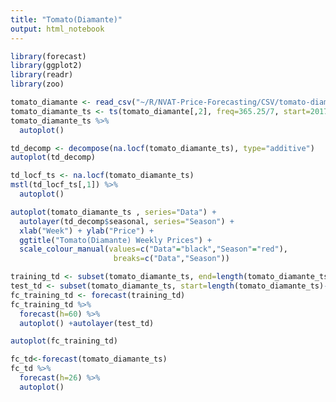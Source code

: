 ```yaml
---
title: "Tomato(Diamante)"
output: html_notebook
---
```


```r
library(forecast)
library(ggplot2)
library(readr)
library(zoo)
```

```r
tomato_diamante <- read_csv("~/R/NVAT-Price-Forecasting/CSV/tomato-diamante.csv", col_types = cols(Week = col_date(format = "%Y-%m-%d")))
tomato_diamante_ts <- ts(tomato_diamante[,2], freq=365.25/7, start=2017+302/365.25)
tomato_diamante_ts %>%
  autoplot()
```

```r
td_decomp <- decompose(na.locf(tomato_diamante_ts), type="additive")
autoplot(td_decomp)
```

```r
td_locf_ts <- na.locf(tomato_diamante_ts)
mstl(td_locf_ts[,1]) %>%
  autoplot()
```

```r
autoplot(tomato_diamante_ts , series="Data") +
  autolayer(td_decomp$seasonal, series="Season") +
  xlab("Week") + ylab("Price") +
  ggtitle("Tomato(Diamante) Weekly Prices") +
  scale_colour_manual(values=c("Data"="black","Season"="red"),
                       breaks=c("Data","Season"))
```

```r
training_td <- subset(tomato_diamante_ts, end=length(tomato_diamante_ts)-1)
test_td <- subset(tomato_diamante_ts, start=length(tomato_diamante_ts)-1)
fc_training_td <- forecast(training_td)
fc_training_td %>%
  forecast(h=60) %>%
  autoplot() +autolayer(test_td)
```

```r
autoplot(fc_training_td)
```

```r
fc_td<-forecast(tomato_diamante_ts)
fc_td %>%
  forecast(h=26) %>%
  autoplot()
```